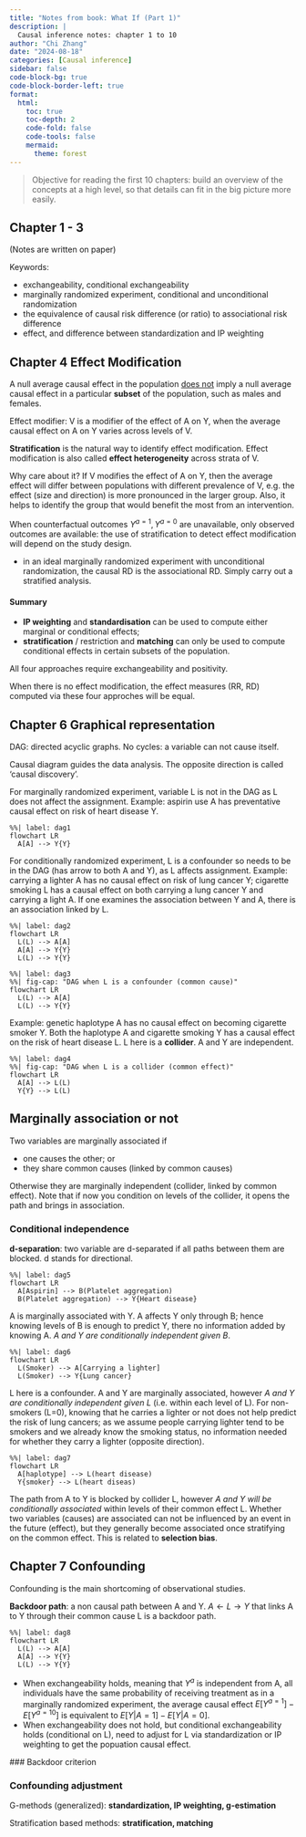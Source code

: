 ```yaml
---
title: "Notes from book: What If (Part 1)"
description: |
  Causal inference notes: chapter 1 to 10
author: "Chi Zhang"
date: "2024-08-18"
categories: [Causal inference]
sidebar: false
code-block-bg: true
code-block-border-left: true
format: 
  html:
    toc: true
    toc-depth: 2
    code-fold: false
    code-tools: false
    mermaid:
      theme: forest
---
```


> Objective for reading the first 10 chapters: build an overview of the concepts at a high level, so that details can fit in the big picture more easily.


## Chapter 1 - 3

(Notes are written on paper)

Keywords:

- exchangeability, conditional exchangeability
- marginally randomized experiment, conditional and unconditional randomization
- the equivalence of causal risk difference (or ratio) to associational risk difference
- effect, and difference between standardization and IP weighting


## Chapter 4 Effect Modification 

A null average causal effect in the population <u>does not</u> imply a null average causal effect in a particular **subset** of the population, such as males and females. 

Effect modifier: V is a modifier of the effect of A on Y, when the average causal effect on A on Y varies across levels of V.

**Stratification** is the natural way to identify effect modification. Effect modification is also called **effect heterogeneity** across strata of V.

Why care about it? If V modifies the effect of A on Y, then the average effect will differ between populations with different prevalence of V, e.g. the effect (size and direction) is more pronounced in the larger group. Also, it helps to identify the group that would benefit the most from an intervention.

When counterfactual outcomes $Y^{a=1}, Y^{a=0}$ are unavailable, only observed outcomes are available: the use of stratification to detect effect modification will depend on the study design.

* in an ideal marginally randomized experiment with unconditional randomization, the causal RD is the associational RD. Simply carry out a stratified analysis. 

#### Summary

* **IP weighting** and **standardisation** can be used to compute either marginal or conditional effects;
* **stratification** / restriction and **matching** can only be used to compute conditional effects in certain subsets of the population.

All four approaches require exchangeability and positivity.

When there is no effect modification, the effect measures (RR, RD) computed via these four approches will be equal.



## Chapter 6 Graphical representation 

DAG: directed acyclic graphs. No cycles: a variable can not cause itself.

Causal diagram guides the data analysis. The opposite direction is called 'causal discovery'.

For marginally randomized experiment, variable L is not in the DAG as L does not affect the assignment. Example: aspirin use A has preventative causal effect on risk of heart disease Y. 

```mermaid
%%| label: dag1
flowchart LR
  A[A] --> Y{Y}
```

For conditionally randomized experiment, L is a confounder so needs to be in the DAG (has arrow to both A and Y), as L affects assignment. Example: carrying a lighter A has no causal effect on risk of lung cancer Y; cigarette smoking L has a causal effect on both carrying a lung cancer Y and carrying a light A. If one examines the association between Y and A, there is an association linked by L.


```mermaid
%%| label: dag2
flowchart LR
  L(L) --> A[A]
  A[A] --> Y{Y}
  L(L) --> Y{Y}
```



```mermaid
%%| label: dag3
%%| fig-cap: "DAG when L is a confounder (common cause)"
flowchart LR
  L(L) --> A[A]
  L(L) --> Y{Y}
```


Example: genetic haplotype A has no causal effect on becoming cigarette smoker Y. Both the haplotype A and cigarette smoking Y has a causal effect on the risk of heart disease L. L here is a **collider**. A and Y are independent.

```mermaid
%%| label: dag4
%%| fig-cap: "DAG when L is a collider (common effect)"
flowchart LR
  A[A] --> L(L)
  Y{Y} --> L(L)
```



::: {.callout-tip}
## Marginally association or not

Two variables are marginally associated if 

- one causes the other; or 
- they share common causes (linked by common causes)

Otherwise they are marginally independent (collider, linked by common effect). Note that if now you condition on levels of the collider, it opens the path and brings in association.
:::


### Conditional independence

**d-separation**: two variable are d-separated if all paths between them are blocked. d stands for directional.

```mermaid
%%| label: dag5
flowchart LR
  A[Aspirin] --> B(Platelet aggregation)
  B(Platelet aggregation) --> Y{Heart disease} 
```

A is marginally associated with Y. A affects Y only through B; hence knowing levels of B is enough to predict Y, there no information added by knowing A. *A and Y are conditionally independent given B*.


```mermaid
%%| label: dag6
flowchart LR
  L(Smoker) --> A[Carrying a lighter]
  L(Smoker) --> Y{Lung cancer}
```

L here is a confounder. A and Y are marginally associated, however *A and Y are conditionally independent given L* (i.e. within each level of L). For non-smokers (L=0), knowing that he carries a lighter or not does not help predict the risk of lung cancers; as we assume people carrying lighter tend to be smokers and we already know the smoking status, no information needed for whether they carry a lighter (opposite direction).


```mermaid
%%| label: dag7
flowchart LR
  A[haplotype] --> L(heart disease)
  Y{smoker} --> L(heart diseas)
```

The path from A to Y is blocked by collider L, however *A and Y will be conditionally associated* within levels of their common effect L. Whether two variables (causes) are associated can not be influenced by an event in the future (effect), but they generally become associated once stratifying on the common effect. This is related to **selection bias**.


## Chapter 7 Confounding

Confounding is the main shortcoming of observational studies.

**Backdoor path**: a non causal path between A and Y. $A \leftarrow L \rightarrow Y$ that links A to Y through their common cause L is a backdoor path.

```mermaid
%%| label: dag8
flowchart LR
  L(L) --> A[A]
  A[A] --> Y{Y}
  L(L) --> Y{Y}
```

* When exchangeability holds, meaning that $Y^a$ is independent from A, all individuals have the same probability of receiving treatment as in a marginally randomized experiment, the average causal effect $E[Y^{a=1}] - E[Y^{a=10}]$ is equivalent to $E[Y|A=1] - E[Y|A=0]$. 
* When exchangeability does not hold, but conditional exchangeability holds (conditional on L), need to adjust for L via standardization or IP weighting to get the popuation causal effect.


### Backdoor criterion


### Confounding adjustment

G-methods (generalized): **standardization, IP weighting, g-estimation**

Stratification based methods: **stratification, matching**


